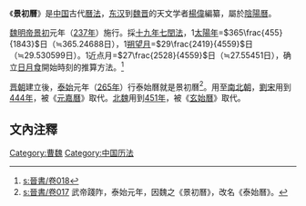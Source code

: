 《'''景初曆'''》是[[中国|中国]]古代[[曆法|曆法]]，[[东汉|东汉]]到[[魏晋|魏晋]]的天文学者[[杨伟_(三国)|楊偉]]編纂，屬於[[陰陽曆|陰陽曆]]。

[[魏明帝|魏明帝]][[景初|景初]]元年（[[237年|237年]]）施行。採[[十九年七閏法|十九年七閏法]]，1[[太陽年|太陽年]]=<math>365\frac{455}{1843}</math>日（≒365.24688日），1[[朔望月|朔望月]]=<math>29\frac{2419}{4559}</math>日（≒29.530599日）。1近点月=<math>27\frac{2528}{4559}</math>日（≒27.55451日），确立[[日食|日]][[月食|月食]]開始時刻的推算方法。<ref>[[s:晉書/卷018|s:晉書/卷018]]</ref>

[[晋朝|晋朝]]建立後，[[泰始_(西晋)|泰始]]元年（[[265年|265年]]）行泰始曆就是景初曆<ref>[[s:晉書/卷017|s:晉書/卷017]] 武帝踐阼，泰始元年，因魏之《景初曆》，改名《泰始曆》。</ref>。用至[[南北朝|南北朝]]，[[劉宋|劉宋]]用到[[444年|444年]]，被《[[元嘉曆|元嘉曆]]》取代。[[北魏|北魏]]用到[[451年|451年]]，被《[[玄始曆|玄始曆]]》取代。

== 文內注釋 ==
{{reflist}}

{{歷代中國曆法}}
[[Category:曹魏|Category:曹魏]]
[[Category:中国历法|Category:中国历法]]